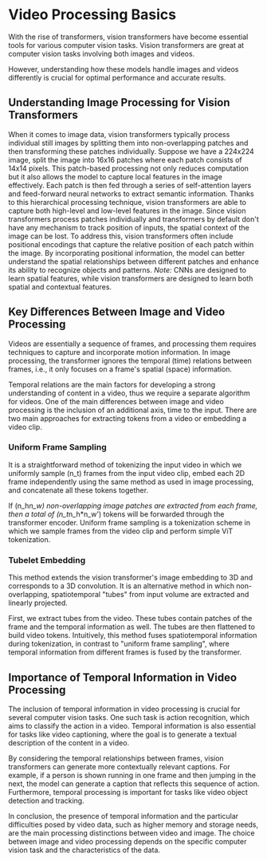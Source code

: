 # Video Processing Basics
With the rise of transformers, vision transformers have become essential tools for various computer vision tasks. Vision transformers are great at computer vision tasks involving both images and videos.

However, understanding how these models handle images and videos differently is crucial for optimal performance and accurate results.

## Understanding Image Processing for Vision Transformers
When it comes to image data, vision transformers typically process individual still images by splitting them into non-overlapping patches and then transforming these patches individually.
Suppose we have a 224x224 image, split the image into 16x16 patches where each patch consists of 14x14 pixels. This patch-based processing not only reduces computation but it also allows the model to capture local features in the image effectively.
Each patch is then fed through a series of self-attention layers and feed-forward neural networks to extract semantic information. Thanks to this hierarchical processing technique, vision transformers are able to capture both high-level and low-level features in the image.
Since vision transformers process patches individually and transformers by default don't have any mechanism to track position of inputs, the spatial context of the image can be lost.
To address this, vision transformers often include positional encodings that capture the relative position of each patch within the image. By incorporating positional information, the model can better understand the spatial relationships between different patches and enhance its ability to recognize objects and patterns.
*Note:* CNNs are designed to learn spatial features, while vision transformers are designed to learn both spatial and contextual features.


## Key Differences Between Image and Video Processing
Videos are essentially a sequence of frames, and processing them requires techniques to capture and incorporate motion information. In image processing, the transformer ignores the temporal (time) relations between frames, i.e., it only focuses on a frame's spatial (space) information.

Temporal relations are the main factors for developing a strong understanding of content in a video, thus we require a separate algorithm for videos. One of the main differences between image and video processing is the inclusion of an additional axis, time to the input. 
There are two main approaches for extracting tokens from a video or embedding a video clip.


### Uniform Frame Sampling

It is a straightforward method of tokenizing the input video in which we uniformly sample \(n_t\) frames from the input video clip, embed each 2D frame independently using the same method as used in image processing, and concatenate all these tokens together.

If \(n_h*n_w\) non-overlapping image patches are extracted from each frame, then a total of \(n_t*n_h*n_w'\) tokens will be forwarded through the transformer encoder. Uniform frame sampling is a tokenization scheme in which we sample frames from the video clip and perform simple ViT tokenization.


### Tubelet Embedding

This method extends the vision transformer's image embedding to 3D and corresponds to a 3D convolution. It is an alternative method in which non-overlapping, spatiotemporal "tubes" from input volume are extracted and linearly projected.


First, we extract tubes from the video. These tubes contain patches of the frame and the temporal information as well. The tubes are then flattened to build video tokens. Intuitively, this method fuses spatiotemporal information during tokenization, in contrast to "uniform frame sampling", where temporal information from different frames is fused by the transformer.


## Importance of Temporal Information in Video Processing
The inclusion of temporal information in video processing is crucial for several computer vision tasks. One such task is action recognition, which aims to classify the action in a video. Temporal information is also essential for tasks like video captioning, where the goal is to generate a textual description of the content in a video.

By considering the temporal relationships between frames, vision transformers can generate more contextually relevant captions. For example, if a person is shown running in one frame and then jumping in the next, the model can generate a caption that reflects this sequence of action. Furthermore, temporal processing is important for tasks like video object detection and tracking. 

In conclusion, the presence of temporal information and the particular difficulties posed by video data, such as higher memory and storage needs, are the main processing distinctions between video and image. The choice between image and video processing depends on the specific computer vision task and the characteristics of the data.

